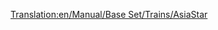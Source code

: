 [[Translation:en/Manual/Base Set/Trains/AsiaStar]]
{{hu/Navbox Mozdonyok}}
{{hu/Vonatok|Image=[[File:en/Asiastar.png]]
|Name="AsiaStar"
|Cost=£50,390 ($100,780)
|Speed=265 km/h (165 mph)
|Weight=94 t
|Power=8,000 LE (5.966 kW)
|Annual=£3,514 ($7,028)
|Designed=1992
|Lifespan=25
|Capacity=N/A
|Leírás=Ez a leggyorsabb [[hu/Manual/Base Set/Villamosított vasút|villamosított vasúti]] mozdony a játékban, a vonat mindkét végén elhelyezkedő magasfeszültségű elektromos mozdonypár. 
|Valósság=Ez az [http://hu.wikipedia.org/wiki/Eurostar Eurostar] (British Rail 373 sorozat) (a Csalagútban szolgál) és az újabb [http://hu.wikipedia.org/wiki/TGV TGV]-modellek Transport Tycoon-béli megfelelője.
}}
